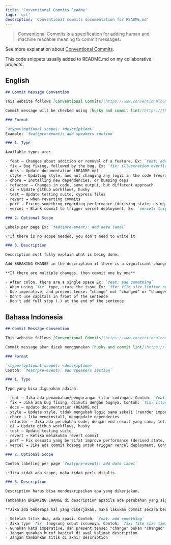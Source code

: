 ```yaml
---
title: 'Conventional Commits Readme'
tags: 'git'
description: 'Conventional commits documentation for README.md'
---
```


> Conventional Commits is a specification for adding human and machine readable meaning to commit messages.

See more explanation about [Conventional Commits](https://www.conventionalcommits.org/en/v1.0.0/).

This code snippets usually added to README.md on my collaborative projects.

## English

```md
## Commit Message Convention

This website follows [Conventional Commits](https://www.conventionalcommits.org/en/v1.0.0/)

Commit message will be checked using [husky and commit lint](https://theodorusclarence.com/library/husky-commitlint-prettier), you can't commit if not using the proper convention below.

### Format

`<type>(optional scope): <description>`
Example: `feat(pre-event): add speakers section`

### 1. Type

Available types are:

- feat → Changes about addition or removal of a feature. Ex: `feat: add table on landing page`, `feat: remove table from landing page`
- fix → Bug fixing, followed by the bug. Ex: `fix: illustration overflows in mobile view`
- docs → Update documentation (README.md)
- style → Updating style, and not changing any logic in the code (reorder imports, fix whitespace, remove comments)
- chore → Installing new dependencies, or bumping deps
- refactor → Changes in code, same output, but different approach
- ci → Update github workflows, husky
- test → Update testing suite, cypress files
- revert → when reverting commits
- perf → Fixing something regarding performance (deriving state, using memo, callback)
- vercel → Blank commit to trigger vercel deployment. Ex: `vercel: trigger deployment`

### 2. Optional Scope

Labels per page Ex: `feat(pre-event): add date label`

\*If there is no scope needed, you don't need to write it

### 3. Description

Description must fully explain what is being done.

Add BREAKING CHANGE in the description if there is a significant change.

**If there are multiple changes, then commit one by one**

- After colon, there are a single space Ex: `feat: add something`
- When using `fix` type, state the issue Ex: `fix: file size limiter not working`
- Use imperative, and present tense: "change" not "changed" or "changes"
- Don't use capitals in front of the sentence
- Don't add full stop (.) at the end of the sentence
```

## Bahasa Indonesia

```md
## Commit Message Convention

This website follows [Conventional Commits](https://www.conventionalcommits.org/en/v1.0.0/)

Commit message akan dicek menggunakan [husky and commit lint](https://theodorusclarence.com/library/husky-commitlint-prettier), jika convention salah, maka tidak bisa melakukan commit

### Format

`<type>(optional scope): <description>`
Contoh: `feat(pre-event): add speakers section`

### 1. Type

Type yang bisa digunakan adalah:

- feat → Jika ada penambahan/pengurangan fitur codingan. Contoh: `feat: add table on landing page`, `feat: remove table from landing page`
- fix → Jika ada bug fixing, diikuti dengan bugnya. Contoh: `fix: illustration overflows in mobile view`
- docs → Update documentation (README.md)
- style → Update style, tidak mengubah logic sama sekali (reorder import, fix whitespace, remove comment)
- chore → Jika menginstall, mengupdate dependecies
- refactor → Jika ada perubahan code, dengan end result yang sama, tetapi approach berbeda yang lebih baik.
- ci → Update github workflows, husky
- test → Update testing suite
- revert → Ketika melakukan revert commit
- perf → Fix sesuatu yang bersifat improve performance (derived state, memo)
- vercel → Jika ada commit kosong untuk trigger vercel deployment. Contoh: `vercel: trigger deployment`

### 2. Optional Scope

Contoh labeling per page `feat(pre-event): add date label`

\*Jika tidak ada scope, maka tidak perlu ditulis.

### 3. Description

Description harus bisa mendeskripsikan apa yang dikerjakan.

Tambahkan BREAKING CHANGE di description apabila ada perubahan yang signifikan.

**Jika ada beberapa hal yang dikerjakan, maka lakukan commit secara bertahap.**

- Setelah titik dua, ada spasi. Contoh: `feat: add something`
- Jika type `fix` langsung sebut issuenya. Contoh: `fix: file size limiter not working`
- Gunakan kata imperative, dan present tense: "change" bukan "changed" atau "changes"
- Jangan gunakan huruf kapital di awal kalimat description
- Jangan tambahkan titik di akhir description
```
